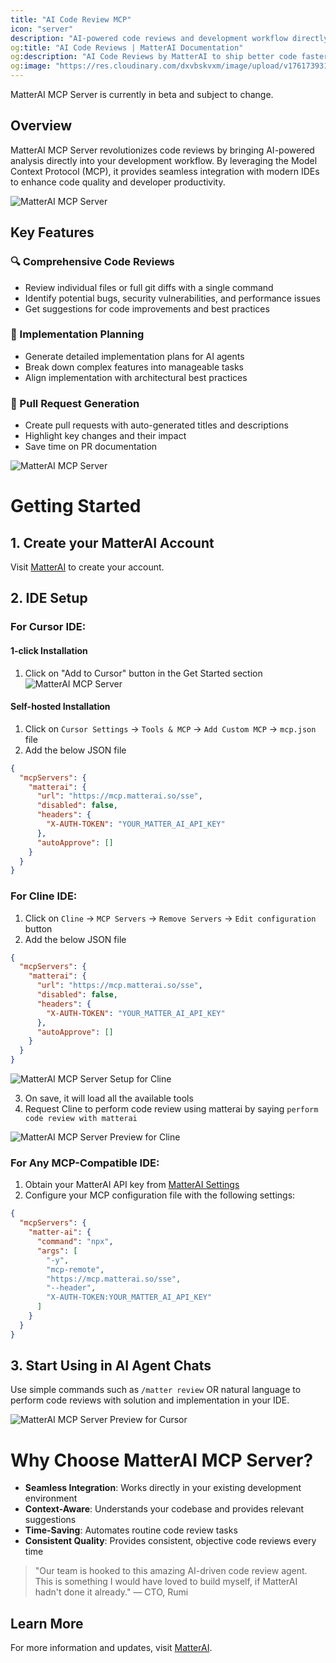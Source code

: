 ```yaml
---
title: "AI Code Review MCP"
icon: "server"
description: "AI-powered code reviews and development workflow directly in your IDE"
og:title: "AI Code Reviews | MatterAI Documentation"
og:description: "AI Code Reviews by MatterAI to ship better code faster with AI-powered reviews that understand your codebase"
og:image: "https://res.cloudinary.com/dxvbskvxm/image/upload/v1761739316/code-reviews-og-img_xhyuqv.png"
---
```


<Note>MatterAI MCP Server is currently in beta and subject to change.</Note>

## Overview

MatterAI MCP Server revolutionizes code reviews by bringing AI-powered analysis directly into your development workflow. By leveraging the Model Context Protocol (MCP), it provides seamless integration with modern IDEs to enhance code quality and developer productivity.

<Frame>
  <img src="/images/matter-ai-mcp-1.png" alt="MatterAI MCP Server" />
</Frame>

## Key Features

### 🔍 Comprehensive Code Reviews

- Review individual files or full git diffs with a single command
- Identify potential bugs, security vulnerabilities, and performance issues
- Get suggestions for code improvements and best practices

### 🧠 Implementation Planning

- Generate detailed implementation plans for AI agents
- Break down complex features into manageable tasks
- Align implementation with architectural best practices

### 🚀 Pull Request Generation

- Create pull requests with auto-generated titles and descriptions
- Highlight key changes and their impact
- Save time on PR documentation

<Frame>
  <img src="/images/matter-ai-mcp-2.png" alt="MatterAI MCP Server" />
</Frame>

# Getting Started

## 1. Create your MatterAI Account

Visit [MatterAI](https://app.matterai.so) to create your account.

## 2. IDE Setup

### For Cursor IDE:

#### 1-click Installation

1. Click on "Add to Cursor" button in the Get Started section
   <Frame>
     <img src="/images/matter-ai-mcp-3.png" alt="MatterAI MCP Server" />
   </Frame>

#### Self-hosted Installation

1. Click on `Cursor Settings` -> `Tools & MCP` -> `Add Custom MCP` -> `mcp.json` file
2. Add the below JSON file

```json mcp.json lines icon="json"
{
  "mcpServers": {
    "matterai": {
      "url": "https://mcp.matterai.so/sse",
      "disabled": false,
      "headers": {
        "X-AUTH-TOKEN": "YOUR_MATTER_AI_API_KEY"
      },
      "autoApprove": []
    }
  }
}
```

### For Cline IDE:

1. Click on `Cline` -> `MCP Servers` -> `Remove Servers` -> `Edit configuration` button
2. Add the below JSON file

```json cline_mcp_settings.json lines icon="json"
{
  "mcpServers": {
    "matterai": {
      "url": "https://mcp.matterai.so/sse",
      "disabled": false,
      "headers": {
        "X-AUTH-TOKEN": "YOUR_MATTER_AI_API_KEY"
      },
      "autoApprove": []
    }
  }
}
```

<Frame>
  <img
    src="/images/mcp/cline-matterai-mcp-setup.png"
    alt="MatterAI MCP Server Setup for Cline"
  />
</Frame>

3. On save, it will load all the available tools
4. Request Cline to perform code review using matterai by saying `perform code review with matterai`

<Frame>
  <img
    src="/images/mcp/cline-matterai-mcp-preview.png"
    alt="MatterAI MCP Server Preview for Cline"
  />
</Frame>

### For Any MCP-Compatible IDE:

1. Obtain your MatterAI API key from [MatterAI Settings](https://app.matterai.so/settings)
2. Configure your MCP configuration file with the following settings:

```json
{
  "mcpServers": {
    "matter-ai": {
      "command": "npx",
      "args": [
        "-y",
        "mcp-remote",
        "https://mcp.matterai.so/sse",
        "--header",
        "X-AUTH-TOKEN:YOUR_MATTER_AI_API_KEY"
      ]
    }
  }
}
```

## 3. Start Using in AI Agent Chats

Use simple commands such as `/matter review` OR natural language to perform code reviews with solution and implementation in your IDE.

<Frame>
  <img
    src="/images/mcp/cursor-matterai-mcp-cmd.png"
    alt="MatterAI MCP Server Preview for Cursor"
  />
</Frame>

# Why Choose MatterAI MCP Server?

- **Seamless Integration**: Works directly in your existing development environment
- **Context-Aware**: Understands your codebase and provides relevant suggestions
- **Time-Saving**: Automates routine code review tasks
- **Consistent Quality**: Provides consistent, objective code reviews every time

> "Our team is hooked to this amazing AI-driven code review agent. This is something I would have loved to build myself, if MatterAI hadn't done it already." — CTO, Rumi

## Learn More

For more information and updates, visit [MatterAI](https://www.matterai.so).
